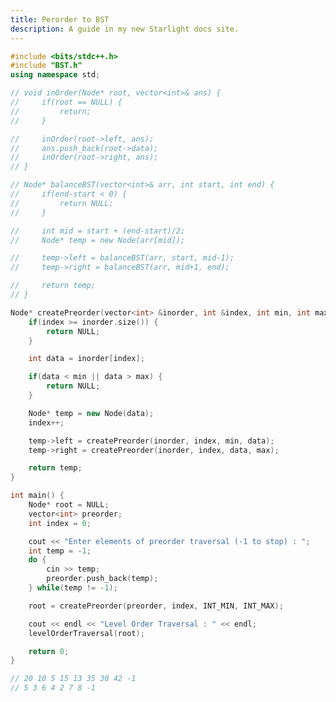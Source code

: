 ```yaml
---
title: Perorder to BST
description: A guide in my new Starlight docs site.
---
```


```c++
#include <bits/stdc++.h>
#include "BST.h"
using namespace std;

// void inOrder(Node* root, vector<int>& ans) {
//     if(root == NULL) {
//         return;
//     }

//     inOrder(root->left, ans);
//     ans.push_back(root->data);
//     inOrder(root->right, ans);
// }

// Node* balanceBST(vector<int>& arr, int start, int end) {
//     if(end-start < 0) {
//         return NULL;
//     }

//     int mid = start + (end-start)/2;
//     Node* temp = new Node(arr[mid]);

//     temp->left = balanceBST(arr, start, mid-1);
//     temp->right = balanceBST(arr, mid+1, end);

//     return temp;
// }

Node* createPreorder(vector<int> &inorder, int &index, int min, int max) {
    if(index >= inorder.size()) {
        return NULL;
    }

    int data = inorder[index];

    if(data < min || data > max) {
        return NULL;
    }

    Node* temp = new Node(data);
    index++;

    temp->left = createPreorder(inorder, index, min, data);
    temp->right = createPreorder(inorder, index, data, max);

    return temp;
}

int main() {
    Node* root = NULL;
    vector<int> preorder;
    int index = 0;

    cout << "Enter elements of preorder traversal (-1 to stop) : ";
    int temp = -1;
    do {
        cin >> temp;
        preorder.push_back(temp);
    } while(temp != -1);

    root = createPreorder(preorder, index, INT_MIN, INT_MAX);

    cout << endl << "Level Order Traversal : " << endl;
    levelOrderTraversal(root);

    return 0;
}

// 20 10 5 15 13 35 30 42 -1
// 5 3 6 4 2 7 8 -1
```